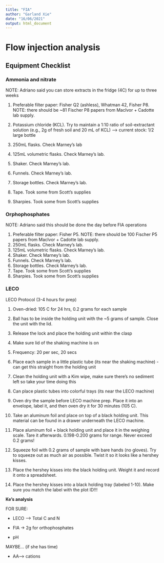 ```yaml
---
title: "FIA"
author: "Garland Xie"
date: "16/06/2021"
output: html_document
---
```


# Flow injection analysis

## Equipment Checklist

### Ammonia and nitrate

NOTE: Adriano said you can store extracts in the fridge (4C) for up to three weeks

1.  Preferable filter paper: Fisher Q2 (ashless), Whatman 42, Fisher P8. NOTE: there should be \~81 Fischer P8 papers from MacIvor + Cadotte lab supply.

2.  Potassium chloride (KCL). Try to maintain a 1:10 ratio of soil-extractant solution (e.g., 2g of fresh soil and 20 mL of KCL) --\> current stock: 1/2 large bottle

3.  250mL flasks. Check Marney's lab

4.  125mL volumetric flasks. Check Marney's lab.

5.  Shaker. Check Marney's lab.

6.  Funnels. Check Marney's lab.

7.  Storage bottles. Check Marney's lab.

8.  Tape. Took some from Scott's supplies

9.  Sharpies. Took some from Scott's supplies

### **Orphophosphates**

NOTE: Adriano said this should be done the day before FIA operations

1.  Preferable filter paper: Fisher P5. NOTE: there should be 100 Fischer P5 papers from MacIvor + Cadotte lab supply.
2.  250mL flasks. Check Marney's lab.
3.  125mL volumetric flasks. Check Marney's lab.
4.  Shaker. Check Marney's lab.
5.  Funnels. Check Marney's lab.
6.  Storage bottles. Check Marney's lab.
7.  Tape. Took some from Scott's supplies
8.  Sharpies. Took some from Scott's supplies

### LECO

LECO Protocol (3-4 hours for prep)

1.  Oven-dried: 105 C for 24 hrs, 0.2 grams for each sample

2.  Ball has to be inside the holding unit with the \~5 grams of sample. Close the unit with the lid.

3.  Release the lock and place the holding unit within the clasp

4.  Make sure lid of the shaking machine is on

5.  Frequency: 20 per sec, 20 secs

6.  Place each sample in a little plastic tube (its near the shaking machine) - can get this straight from the holding unit

7.  Clean the holding unit with a Kim wipe, make sure there's no sediment left so take your time doing this

8.  Can place plastic tubes into colorful trays (its near the LECO machine)

9.  Oven dry the sample before LECO machine prep. Place it into an envelope, label it, and then oven dry it for 30 minutes (105 C).

10. Take an aluminum foil and place on top of a black holding unit. This material can be found in a drawer underneath the LECO machine.

11. Place aluminum foil + black holding unit and place it in the weighing scale. Tare it afterwards. 0.198-0.200 grams for range. Never exceed 0.2 grams!

12. Squeeze foil with 0.2 grams of sample with bare hands (no gloves). Try to squeeze out as much air as possible. Twist it so it looks like a hershey kisses.

13. Place the hershey kisses into the black holding unit. Weight it and record it onto a spreadsheet.

14. Place the hershey kisses into a black holding tray (labeled 1-10). Make sure you match the label with the plot ID!!!

**Ke's analysis**

FOR SURE:

-   LECO --\> Total C and N

-   FIA -\> 2g for orthophosphates

-   pH

MAYBE... (if she has time)

-   AA--\> cations
